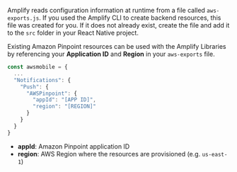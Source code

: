 Amplify reads configuration information at runtime from a file called `aws-exports.js`. If you used the Amplify CLI to create backend resources, this file was created for you. If it does not already exist, create the file and add it to the `src` folder in your React Native project.

Existing Amazon Pinpoint resources can be used with the Amplify Libraries by referencing your **Application ID** and **Region** in your `aws-exports` file.

```js
const awsmobile = {
  ...
  "Notifications": {
    "Push": {
      "AWSPinpoint": {
        "appId": "[APP ID]",
        "region": "[REGION]"
      }
    }
  }
}
```

- **appId**: Amazon Pinpoint application ID
- **region**: AWS Region where the resources are provisioned (e.g. `us-east-1`)
